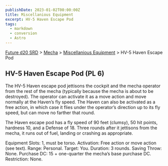 ```yaml
---
publishDate: 2023-01-02T00:00:00Z
title: Miscellanious Equipment
excerpt: HV-5 Haven Escape Pod
tags:
  - markdown
  - conversion
  - Astro
---
```






[Future d20 SRD](/#futureD20) > [Mecha](future-d20-srd-mecha-index) > [Miscellanious Equipment](future-d20-srd-mecha-miscellanious-equipment-index) > HV-5 Haven Escape Pod




## HV-5 Haven Escape Pod (PL 6)


The HV-5 Haven escape pod jettisons the cockpit and the mecha operator from the rest of the mecha (typically because the mecha is about to be destroyed). The operator can activate it as a move action and move normally at the Haven’s fly speed. The Haven can also be activated as a free action, in which case it flies under the operator’s direction up to its fly speed, but can move no farther that round.


The Haven escape pod has a fly speed of 90 feet (clumsy), 50 hit points, hardness 10, and a Defense of 18. Three rounds after it jettisons from the mecha, it runs out of fuel, landing or crashing as appropriate.



Equipment Slots: 1, must be torso.
Activation: Free action or move action (see text).
Range: Personal.
Target: You.
Duration: 3 rounds.
Saving Throw: None.
Purchase DC: 15 + one-quarter the mecha’s base purchase DC.
Restriction: None.



